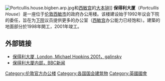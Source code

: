 {{coord|51|30|4.66|N|0|7|29.67|W|type:landmark_region:GB|display=title}}
[[Image:Portcullis.house.bigben.arp.jpg|thumb]]和[[西敏宫|西敏宫]]的[[大本钟|大本钟]]]]
'''保得利大厦'''（''Portcullis House''）是一座位于[[伦敦|伦敦]][[西敏市|西敏市]]的政府办公用楼。该楼建设始于1992年议会下院的委任，旨在为[[英國下議院|下院]]议员提供更多的办公室（[[西敏宫|西敏宫]]办公能力已经饱和）。建築的地面部分於1998年開工，2001年竣工。

== 外部链接 ==
* [http://www.galinsky.com/buildings/portcullishouse/index.htm 保得利大厦, London, Michael Hopkins 2001，galinsky] {{Wayback|url=http://www.galinsky.com/buildings/portcullishouse/index.htm |date=20200108202002 }} 
* [http://news.bbc.co.uk/1/hi/uk_politics/1023847.stm {{Wayback|url=http://news.bbc.co.uk/1/hi/uk_politics/1023847.stm |date=20090420193311 }} 保得利大厦内部，[[BBC新闻|BBC新闻]]]

[[Category:伦敦官方办公楼|Category:伦敦官方办公楼]]
[[Category:各国国会建筑物|Category:各国国会建筑物]]
[[Category:英國國會|Category:英國國會]]
{{UK-stub}}